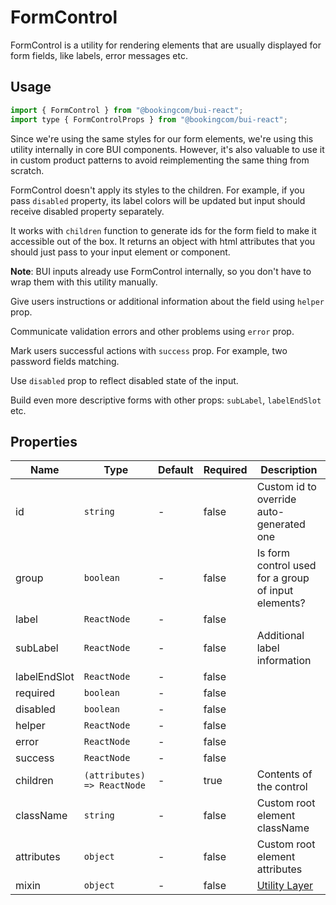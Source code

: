 # FormControl

<Featured>
  FormControl is a utility for rendering elements that are usually displayed for
  form fields, like labels, error messages etc.
</Featured>

## Usage

```jsx
import { FormControl } from "@bookingcom/bui-react";
import type { FormControlProps } from "@bookingcom/bui-react";
```

Since we're using the same styles for our form elements, we're using this utility internally in core BUI components.
However, it's also valuable to use it in custom product patterns to avoid reimplementing the same thing from scratch.

FormControl doesn't apply its styles to the children. For example, if you pass `disabled` property, its label colors will be updated but input should receive disabled property separately.

It works with `children` function to generate ids for the form field to make it accessible out of the box.
It returns an object with html attributes that you should just pass to your input element or component.

**Note**: BUI inputs already use FormControl internally, so you don't have to wrap them with this utility manually.

Give users instructions or additional information about the field using `helper` prop.

<Example name="helper" />

Communicate validation errors and other problems using `error` prop.

<Example name="error" />

Mark users successful actions with `success` prop. For example, two password fields matching.

<Example name="success" />

Use `disabled` prop to reflect disabled state of the input.

<Example name="disabled" />

Build even more descriptive forms with other props: `subLabel`, `labelEndSlot` etc.

<Example name="other" />

## Properties

| Name         | Type                        | Default | Required | Description                                                                                                    |
| ------------ | --------------------------- | ------- | -------- | -------------------------------------------------------------------------------------------------------------- |
| id           | `string`                    | -       | false    | Custom id to override auto-generated one                                                                       |
| group        | `boolean`                   | -       | false    | Is form control used for a group of input elements?                                                            |
| label        | `ReactNode`                 | -       | false    |
| subLabel     | `ReactNode`                 | -       | false    | Additional label information                                                                                   |
| labelEndSlot | `ReactNode`                 | -       | false    |
| required     | `boolean`                   | -       | false    |
| disabled     | `boolean`                   | -       | false    |
| helper       | `ReactNode`                 | -       | false    |
| error        | `ReactNode`                 | -       | false    |
| success      | `ReactNode`                 | -       | false    |
| children     | `(attributes) => ReactNode` | -       | true     | Contents of the control                                                                                        |
| className    | `string`                    | -       | false    | Custom root element className                                                                                  |
| attributes   | `object`                    | -       | false    | Custom root element attributes                                                                                 |
| mixin          | `object`                    | -       | false    | [Utility Layer](?page=Getting%2520started%252FDevelopment%252FComponents&view=documentation#BUI-Utility-Layer) |
